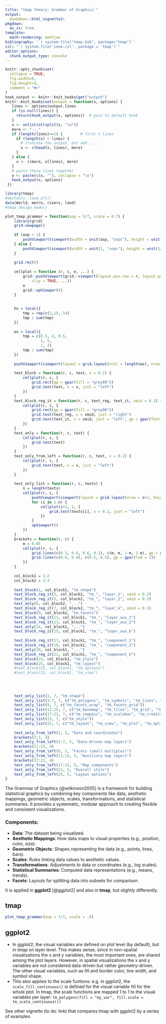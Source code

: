 ```yaml
---
title: "tmap theory: Grammar of Graphics`"
output: 
  bookdown::html_vignette2:
pkgdown:
  as_is: true
template:
  math-rendering: mathjax
bibliography: '`r system.file("tmap.bib", package="tmap")`'
csl: "`r system.file('ieee.csl', package = 'tmap')`"
editor_options: 
  chunk_output_type: console
---
```


```r
knitr::opts_chunk$set(
  collapse = TRUE,
  fig.width=6, 
  fig.height=3,
  comment = "#>"
)
hook_output <- knitr::knit_hooks$get("output")
knitr::knit_hooks$set(output = function(x, options) {
   lines <- options$output.lines
   if (is.null(lines)) {
     return(hook_output(x, options))  # pass to default hook
   }
   x <- unlist(strsplit(x, "\n"))
   more <- "..."
   if (length(lines)==1) {        # first n lines
     if (length(x) > lines) {
       # truncate the output, but add ....
       x <- c(head(x, lines), more)
     }
   } else {
     x <- c(more, x[lines], more)
   }
   # paste these lines together
   x <- paste(c(x, ""), collapse = "\n")
   hook_output(x, options)
 })

```


```r
library(tmap)
#devtools::load_all()
data(World, metro, rivers, land)
#tmap_design_mode()
```

```r
plot_tmap_grammar = function(asp = 5/7, scale = 0.7) {
	library(grid)
	grid.newpage()
	
	if (asp < 1) {
		pushViewport(viewport(width = unit(asp, "snpc"), height = unit(1, "npc"), gp = gpar(cex = scale)))
	} else {
		pushViewport(viewport(width = unit(1, "snpc"), height = unit(1/asp, "npc"), gp = gpar(cex = scale)))
	}
	
	grid.rect()
	
	cellplot = function (r, c, e, ...) {
	    grid::pushViewport(grid::viewport(layout.pos.row = r, layout.pos.col = c, 
	        clip = TRUE, ...))
	    e
	    grid::upViewport()
	}
	
	
	hs = local({
		tmp = rep(c(2,1), 14)
		tmp / sum(tmp)
	})
	
	ws = local({
		tmp = c(0.5, 4, 0.5, 
				1, 5, 
				1, 3)
		tmp / sum(tmp)
	})
	
	pushViewport(viewport(layout = grid.layout(ncol = length(ws), nrow = length(hs), widths = ws, heights = hs)))
	
	text_block = function(r, c, text, x = 0.2) {
		cellplot(r, c, {
			grid.rect(gp = gpar(fill = "grey90"))
			grid.text(text, x = x, just = "left")
		})
	}
	text_block_reg_it = function(r, c, text_reg, text_it, xmid = 0.3) {
		cellplot(r, c, {
			grid.rect(gp = gpar(fill = "grey90"))
			grid.text(text_reg, x = xmid, just = "right")
			grid.text(text_it, x = xmid, just = "left", gp = gpar(fontface = "italic"))
		})
	}
	text_only = function(r, c, text) {
		cellplot(r, c, {
			grid.text(text)
		})
	}
	text_only_from_left = function(r, c, text, x = 0.2) {
		cellplot(r, c, {
			grid.text(text, x = x, just = "left")
		})
	}
	
	text_only_list = function(r, c, texts) {
		n = length(texts)
		cellplot(r, c, {
			pushViewport(viewport(layout = grid.layout(nrow = n+2, heights = unit(c(0.5, rep(1.5, n), 0.5), units = c("null", rep("lines", n), "null")))))
			for (i in 1:n) {
				cellplot(i+1, 1, {
					grid.text(texts[i], x = 0.2, just = "left")		
				})
			}
			upViewport()
		})
	}
	brackets = function(r, c) {
		m = 0.05
		cellplot(r, c, {
			grid.lines(c(0.3, 0.6, 0.6, 0.3), c(m, m, 1-m, 1-m), gp = gpar(lwd = 2))
			grid.lines(c(0.6, 0.8), c(0.5, 0.5), gp = gpar(lwd = 2))
		})
	}
	
	col_block1 = 1:2
	col_block2 = 2:3
	
	text_block(1, col_block1, "tm_shape")
	text_block_reg_it(3, col_block2, "tm_", "layer_1", xmid = 0.2)
	text_block_reg_it(5, col_block2, "tm_", "layer_2", xmid = 0.2)
	text_only(6, col_block2, "...")
	text_block_reg_it(7, col_block2, "tm_", "layer_k", xmid = 0.2)
	text_block(9, col_block2, "tm_facets")
	text_block_reg_it(11, col_block1, "tm_", "layer_aux_1")
	text_block_reg_it(13, col_block1, "tm_", "layer_aux_2")
	text_only(14, col_block1, "...")
	text_block_reg_it(15, col_block1, "tm_", "layer_aux_k")
	
	text_block_reg_it(17, col_block1, "tm_", "component_1")
	text_block_reg_it(19, col_block1, "tm_", "component_2")
	text_only(20, col_block1, "...")
	text_block_reg_it(21, col_block1, "tm_", "component_k")
	text_block(23, col_block1, "tm_style")
	text_block(25, col_block1, "tm_layout")
	#text_block(25, col_block1, "tm_options")
	#text_block(25, col_block1, "tm_view")
	
	
	
	
	text_only_list(1, 7, "tm_shape")
	text_only_list(3:7, 7, c("tm_polygons", "tm_symbols", "tm_lines", "tm_text", "tm_raster", "..."))
	text_only_list(9, 7, c("tm_facets_wrap", "tm_facets_grid"))
	text_only_list(11:15, 7, c("tm_basemap", "tm_tiles", "tm_grid", "tm_graticules", "..."))
	text_only_list(17:21, 7, c("tm_compass", "tm_scalebar", "tm_credits", "tm_logo", "..."))
	text_only_list(23, 7, c("tm_style"))
	text_only_list(25, 7, c("tm_layout", "tm_view", "tm_plot", "tm_options"))
	
	text_only_from_left(1, 5, "Data and coordinates")
	brackets(3:7, 4)
	text_only_from_left(3:7, 5, "Data-driven map layers")
	brackets(11:15, 4)
	text_only_from_left(9, 5, "Facets (small multiples)")
	text_only_from_left(11:15, 5, "Auxiliary map layers")
	brackets(17:21, 4)
	text_only_from_left(17:21, 5, "Map components")
	text_only_from_left(23, 5, "Overall style")
	text_only_from_left(25, 5, "Layout options")
}
```

The Grammar of Graphics [@wilkinson2005] is a framework for building statistical graphics by combining key components like data, aesthetic mappings, geometric objects, scales, transformations, and statistical summaries. It provides a systematic, modular approach to creating flexible and consistent visualizations.

### Components:
- **Data**: The dataset being visualized.
- **Aesthetic Mappings**: How data maps to visual properties (e.g., position, color, size).
- **Geometric Objects**: Shapes representing the data (e.g., points, lines, bars).
- **Scales**: Rules linking data values to aesthetic values.
- **Transformations**: Adjustments to data or coordinates (e.g., log scales).
- **Statistical Summaries**: Computed data representations (e.g., means, trends).
- **Facets**: Layouts for splitting data into subsets for comparison.

It is applied in **ggplot2** [@ggplot2] and also in **tmap**, but slightly differently.

## tmap

```r
plot_tmap_grammar(asp = 7/7, scale = .8)
```

## ggplot2

* In ggplot2, the visual variables are defined on plot level (by default), but in tmap on layer level. This makes sense, since in non-spatial visualizations the x and y variables, the most important ones, are shared among the plot layers. However, in spatial visualizations the x and y variables are not considered data-driven but rather geometry-driven. The other visual variables, such as fill and border color, line width, and symbol shape.
* This also applies to the scale funtions: e.g. in ggplot2, the `scale_fill_continuous()` is defined for the visual variable fill for the whole plot. In tmap, the scale functions are mapped 1 to 1 to the visual variables per layer: `tm_polygons(fill = "my_var", fill.scale = tm_scale_continuous())`

See other vignette (to do: link) that compares tmap with ggplot2 by a series of examples


